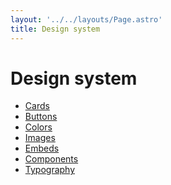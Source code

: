 ```yaml
---
layout: '../../layouts/Page.astro'
title: Design system
---
```


# Design system

- [Cards](/design/cards)
- [Buttons](/design/buttons)
- [Colors](/design/colors)
- [Images](/design/images)
- [Embeds](/design/embeds)
- [Components](/design/components)
- [Typography](/design/typography)
